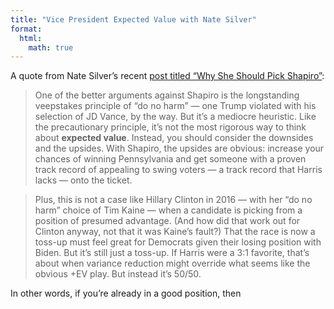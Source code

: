 ```yaml
---
title: "Vice President Expected Value with Nate Silver"
format:
  html:
    math: true
---
```

A quote from Nate Silver's recent [post titled "Why She Should Pick Shapiro"](https://www.natesilver.net/p/why-she-should-pick-shapiro): 

> One of the better arguments against Shapiro is the longstanding veepstakes principle of "do no harm" — one Trump violated with his selection of JD Vance, by the way. But it's a mediocre heuristic. Like the precautionary principle, it's not the most rigorous way to think about **expected value**. Instead, you should consider the downsides and the upsides. With Shapiro, the upsides are obvious: increase your chances of winning Pennsylvania and get someone with a proven track record of appealing to swing voters — a track record that Harris lacks — onto the ticket.

> Plus, this is not a case like Hillary Clinton in 2016 — with her "do no harm" choice of Tim Kaine — when a candidate is picking from a position of presumed advantage. (And how did that work out for Clinton anyway, not that it was Kaine's fault?) That the race is now a toss-up must feel great for Democrats given their losing position with Biden. But it's still just a toss-up. If Harris were a 3:1 favorite, that's about when variance reduction might override what seems like the obvious +EV play. But instead it's 50/50.

In other words, if you're already in a good position, then 